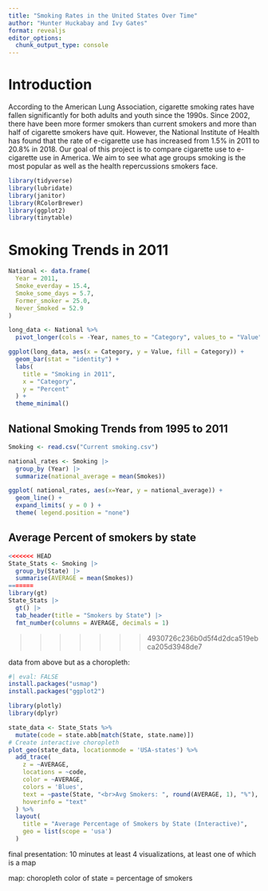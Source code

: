 ```yaml
---
title: "Smoking Rates in the United States Over Time"
author: "Hunter Huckabay and Ivy Gates"
format: revealjs
editor_options: 
  chunk_output_type: console
---
```


# Introduction 
According to the American Lung Association, cigarette smoking rates have fallen significantly for both adults and youth since the 1990s. Since 2002, there have been more former smokers than current smokers and more than half of cigarette smokers have quit. However, the National Institute of Health has found that the rate of e-cigarette use has increased from 1.5% in 2011 to 20.8% in 2018. Our goal of this project is to compare cigarette use to e-cigarette use in America. We aim to see what age groups smoking is the most popular as well as the health repercussions smokers face.


```r
library(tidyverse)
library(lubridate)
library(janitor)
library(RColorBrewer)
library(ggplot2)
library(tinytable)
```


# Smoking Trends in 2011

```r
National <- data.frame(
  Year = 2011,
  Smoke_everday = 15.4,
  Smoke_some_days = 5.7,
  Former_smoker = 25.0,
  Never_Smoked = 52.9
)

long_data <- National %>%
  pivot_longer(cols = -Year, names_to = "Category", values_to = "Value")

ggplot(long_data, aes(x = Category, y = Value, fill = Category)) +
  geom_bar(stat = "identity") +
  labs(
    title = "Smoking in 2011",
    x = "Category",
    y = "Percent"
  ) +
  theme_minimal()
```



## National Smoking Trends from 1995 to 2011

```r
Smoking <- read.csv("Current smoking.csv")

national_rates <- Smoking |> 
  group_by (Year) |> 
  summarize(national_average = mean(Smokes))

ggplot( national_rates, aes(x=Year, y = national_average)) + 
  geom_line() + 
  expand_limits( y = 0 ) +
  theme( legend.position = "none")
```

## Average Percent of smokers by state

```r
<<<<<<< HEAD
State_Stats <- Smoking |>
  group_by(State) |>
  summarise(AVERAGE = mean(Smokes)) 
=======
library(gt)
State_Stats |> 
  gt() |> 
  tab_header(title = "Smokers by State") |> 
  fmt_number(columns = AVERAGE, decimals = 1)

```
>>>>>>> 4930726c236b0d5f4d2dca519ebca205d3948de7

data from above but as a choropleth: 

```r
#| eval: FALSE
install.packages("usmap")
install.packages("ggplot2")
```


```r
library(plotly)
library(dplyr)

state_data <- State_Stats %>%
  mutate(code = state.abb[match(State, state.name)]) 
# Create interactive choropleth
plot_geo(state_data, locationmode = 'USA-states') %>%
  add_trace(
    z = ~AVERAGE,
    locations = ~code,
    color = ~AVERAGE,
    colors = 'Blues',
    text = ~paste(State, "<br>Avg Smokers: ", round(AVERAGE, 1), "%"),
    hoverinfo = "text"
  ) %>%
  layout(
    title = "Average Percentage of Smokers by State (Interactive)",
    geo = list(scope = 'usa')
  )

```

final presentation: 10 minutes
at least 4 visualizations, at least one of which is a map

map: choropleth color of state = percentage of smokers



